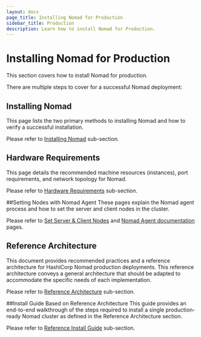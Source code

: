 ```yaml
---
layout: docs
page_title: Installing Nomad for Production
sidebar_title: Production
description: Learn how to install Nomad for Production.
---
```


# Installing Nomad for Production

This section covers how to install Nomad for production.

There are multiple steps to cover for a successful Nomad deployment:

## Installing Nomad

This page lists the two primary methods to installing Nomad and how to verify a successful installation.

Please refer to [Installing Nomad](/docs/install) sub-section.

## Hardware Requirements

This page details the recommended machine resources (instances), port requirements, and network topology for Nomad.

Please refer to [Hardware Requirements](/docs/install/production/requirements) sub-section.

##Setting Nodes with Nomad Agent
These pages explain the Nomad agent process and how to set the server and client nodes in the cluster.

Please refer to [Set Server & Client Nodes](/docs/install/production/nomad-agent) and [Nomad Agent documentation](/docs/commands/agent) pages.

## Reference Architecture

This document provides recommended practices and a reference architecture for HashiCorp Nomad production deployments. This reference architecture conveys a general architecture that should be adapted to accommodate the specific needs of each implementation.

Please refer to [Reference Architecture](/docs/install/production/reference-architecture) sub-section.

##Install Guide Based on Reference Architecture
This guide provides an end-to-end walkthrough of the steps required to install a single production-ready Nomad cluster as defined in the Reference Architecture section.

Please refer to [Reference Install Guide](/docs/install/production/deployment-guide) sub-section.
